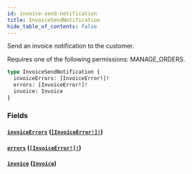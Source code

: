 ```yaml
---
id: invoice-send-notification
title: InvoiceSendNotification
hide_table_of_contents: false
---
```


Send an invoice notification to the customer.

Requires one of the following permissions: MANAGE_ORDERS.

```graphql
type InvoiceSendNotification {
  invoiceErrors: [InvoiceError!]!
  errors: [InvoiceError!]!
  invoice: Invoice
}
```

### Fields

#### [`invoiceErrors`](#) ([`[InvoiceError!]!`](../../../developer/api-reference/objects/invoice-error))

#### [`errors`](#) ([`[InvoiceError!]!`](../../../developer/api-reference/objects/invoice-error))

#### [`invoice`](#) ([`Invoice`](../../../developer/api-reference/objects/invoice))
